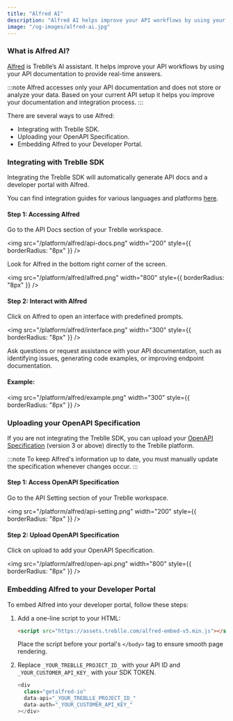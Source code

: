 ```yaml
---
title: "Alfred AI"
description: "Alfred AI helps improve your API workflows by using your API documentation to provide real-time answers. Integrate with Treblle SDK, upload OpenAPI specs, or embed Alfred in your developer portal."
image: "/og-images/alfred-ai.jpg"
---
```


### What is Alfred AI?

[Alfred](https://treblle.com/product/alfred) is Treblle’s AI assistant. It helps improve your API workflows by using your API documentation to provide real-time answers.

:::note
Alfred accesses only your API documentation and does not store or analyze your data. Based on your current API setup it helps you improve your documentation and integration process.
:::

There are several ways to use Alfred:

- Integrating with Treblle SDK.
- Uploading your OpenAPI Specification.
- Embedding Alfred to your Developer Portal.

### Integrating with Treblle SDK

Integrating the Treblle SDK will automatically generate API docs and a developer portal with Alfred.

You can find integration guides for various languages and platforms [here](https://www.treblle.com/integrations/).

#### Step 1: Accessing Alfred

  Go to the API Docs section of your Treblle workspace.

   <img
    src="/platform/alfred/api-docs.png"
    width="200"
    style={{ borderRadius: "8px" }}
   />

  Look for Alfred in the bottom right corner of the screen.

   <img
     src="/platform/alfred/alfred.png"
     width="800"
     style={{ borderRadius: "8px" }}
   />

#### Step 2: Interact with Alfred

  Click on Alfred to open an interface with predefined prompts.

  <img
    src="/platform/alfred/interface.png"
    width="300"
    style={{ borderRadius: "8px" }}
  />

  Ask questions or request assistance with your API documentation, such as identifying issues, generating code examples, or improving endpoint documentation.

#### Example:

<img
  src="/platform/alfred/example.png"
  width="300"
  style={{ borderRadius: "8px" }}
/>

### Uploading your OpenAPI Specification

If you are not integrating the Treblle SDK, you can upload your [OpenAPI Specification](https://swagger.io/specification/) (version 3 or above) directly to the Treblle platform.

:::note
To keep Alfred's information up to date, you must manually update the specification whenever changes occur.
:::

#### Step 1: Access OpenAPI Specification

  Go to the API Setting section of your Treblle workspace.

  <img
    src="/platform/alfred/api-setting.png"
    width="200"
    style={{ borderRadius: "8px" }}
  />

#### Step 2: Upload OpenAPI Specification

  Click on upload to add your OpenAPI Specification.

  <img
    src="/platform/alfred/open-api.png"
    width="800"
    style={{ borderRadius: "8px" }}
  />

### Embedding Alfred to your Developer Portal

To embed Alfred into your developer portal, follow these steps:

1. Add a one-line script to your HTML:

   ```html
   <script src="https://assets.treblle.com/alfred-embed-v5.min.js"></script>
   ```

   Place the script before your portal's `</body>` tag to ensure smooth page rendering.

2. Replace `_YOUR_TREBLLE_PROJECT_ID_` with your API ID and `_YOUR_CUSTOMER_API_KEY_` with your SDK TOKEN.

   ```javascript
   <div
     class="getalfred-io"
     data-api="_YOUR_TREBLLE_PROJECT_ID_"
     data-auth="_YOUR_CUSTOMER_API_KEY_"
   ></div>
   ```